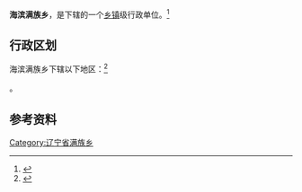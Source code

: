 {{中国乡级行政区|21/14/81/218/000}}

'''海滨满族乡'''，是{{PRC admin/fullname|21/14/81/218/000|3}}下辖的一个[[乡镇|乡镇]]级行政单位。<ref>{{PRC admin/ref sgc|{{PRC admin/parent|21/14/81/218/000}}}}</ref>

== 行政区划 ==

海滨满族乡下辖以下地区：<ref>{{PRC admin/ref sgc|21/14/81/218/000}}</ref>

{{PRC admin/children|21/14/81/218/000}}。

== 参考资料 ==

{{reflist}}

{{PRC admin/navcat|21/14/81/218/000}}
{{辽宁行政区划小作品}}
[[Category:辽宁省满族乡|Category:辽宁省满族乡]]